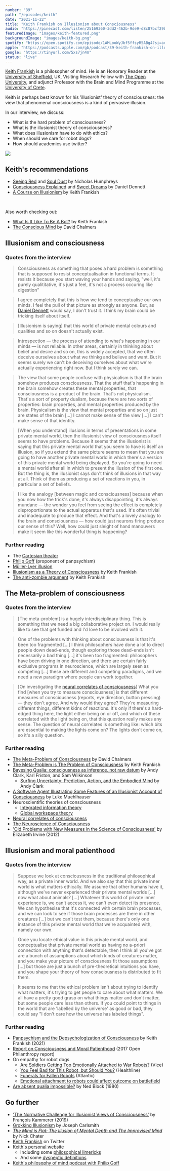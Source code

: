 ```yaml
---
number: "39"
path: "/episodes/keith"
date: "2021-11-22"
title: "Keith Frankish on Illusionism about Consciousness"
audio: "https://pinecast.com/listen/25169360-3dd2-462b-9de9-d8c87bcf29b8.mp3"
featuredImage: "images/keith-featured.png"
backgroundImage: "images/keith-bg.png"
spotify: "https://open.spotify.com/episode/1AMLooWyJbf5ffsyR5ABg4?si=aqjEW6XUQ06x2-JgFyxA_Q"
apple: "https://podcasts.apple.com/gb/podcast/39-keith-frankish-on-illusionism-about-consciousness/id1496501781?i=1000542716550"
google: "https://tinyurl.com/5xs7jn4m"
status: "live"
---
```


[Keith Frankish](https://www.keithfrankish.com) is a philosopher of mind. He is an Honorary Reader at the [University of Sheffield](https://en.wikipedia.org/wiki/University_of_Sheffield), UK, Visiting Research Fellow with [The Open University](https://en.wikipedia.org/wiki/The_Open_University), and adjunct Professor with the Brain and Mind Programme at the [University of Crete](https://en.wikipedia.org/wiki/University_of_Crete).

Keith is perhaps best known for his 'illusionist' theory of consciousness: the view that phenomenal consciousness is a kind of pervasive illusion.

 In our interview, we discuss:
 -   What is the hard problem of consciousness?
 -   What is the illusionist theory of consciousness?
 -   What does illusionism have to do with ethics?
 -   When should we care for robot dogs?
 -   How should academics use twitter?

<div class="episode-image_variable max-600">


![](images/Keith-Frankish.jpg)

</div>

## Keith's recommendations

- [Seeing Red](https://www.goodreads.com/book/show/626626.Seeing_Red) and [Soul Dust](https://www.goodreads.com/book/show/9751599-soul-dust) by Nicholas Humphreys
- [Consciousness Explained](https://www.goodreads.com/book/show/2069.Consciousness_Explained) and [Sweet Dreams](https://www.goodreads.com/book/show/2070.Sweet_Dreams) by Daniel Dennett
- [A Course on Illusionism](https://www.youtube.com/playlist?list=PLhgvALi0LQGXIA7cKNmGNTiQ7dpS-7dLw) by Keith Frankish

<div className="bookshelf" > <Book url="https://www.goodreads.com/book/show/9751599-soul-dust" image="book-keith-4" spineColor="#ffffff"/> <Book url="https://www.goodreads.com/book/show/2069.Consciousness_Explained" image="book-keith-1" spineColor="#d8e56f"/> <Book url="https://www.youtube.com/playlist?list=PLhgvALi0LQGXIA7cKNmGNTiQ7dpS-7dLw" image="book-keith-5" spineColor="#f24ea7"/> </div><br/>

Also worth checking out:

- [What Is It Like To Be A Bot?](https://philosophynow.org/issues/126/What_Is_It_Like_To_Be_A_Bot) by Keith Frankish
- [The Conscious Mind](https://www.goodreads.com/en/book/show/144960) by David Chalmers

## Illusionism and consciousness

### Quotes from the interview

> Consciousness as something that poses a hard problem is something that is supposed to resist conceptualisation in functional terms. It resists it because you start waving your hands and saying, "well, it's purely qualititative, it's just a feel, it's not a process occuring like digestion"

> I agree completely that this is how we tend to conceptualise our own minds. I feel the pull of that picture as strongly as anyone. But, as [Daniel Dennett](https://en.wikipedia.org/wiki/Daniel_Dennett) would say, I don't trust it. I think my brain could be tricking itself about itself.

> [Illusionism is saying] that this world of private mental colours and qualities and so on doesn't actually exist.

> Introspection — the process of attending to what's happening in our minds — is not reliable. In other areas, certainly in thinking about belief and desire and so on, this is widely accepted, that we often deceive ourselves about what we thinkg and believe and want. But it seems surely we can't be deceiving ourselves about what we're actually experiencing right now. But I think surely we can.

> The view that some people confuse with physicalism is that the brain somehow produces consciousness. That the stuff that's happening in the brain somehow creates these mental properties, that consciousness is a product of the brain. That's not physicalism. That's a sort of property dualism, because there are two sorts of properties: brain properties, and mental properties produced by the brain. Physicalism is the view that mental properties and so on just are states of the brain [...] I cannot make sense of the view [...] I can't make sense of that identity.

> [When you understand] illusions in terms of presentations in some private mental world, then the illusionist view of consciousness itself seems to have problems. Because it seems that the illusionist is saying that this private mental world that you seem to have is itself an illusion, so if you extend the same picture seems to mean that you are going to have another private mental world in which there's a version of this private mental world being displayed. So you're going to need a mental world after all in which to present the illusion of the first one. But the thing is, the illusionist says don't think of illusions in that way at all. Think of them as producing a set of reactions in you, in particular a set of beliefs.

> I like the analogy [between magic and consciousness] because when you now how the trick's done, it's always disappointing, it's always mundane — the wonder you feel from seeing the effect is completely disproportionate to the actual apparatus that's used. It's often trivial and inadequate to produce that effect. And that's a lovely analogy to the brain and consciousness — how could just neurons firing produce our sense of this? Well, how could just sleight of hand manouvers make it seem like this wonderful thing is happening?

### Further reading

- The [Cartesian theater](https://en.wikipedia.org/wiki/Cartesian_theater)
- [Philip Goff](https://en.wikipedia.org/wiki/Philip_Goff_(philosopher)) (proponent of panpsychism)
- [Müller-Lyer illusion](https://en.wikipedia.org/wiki/M%C3%BCller-Lyer_illusion)
- [Illusionism as a Theory of Consciousness](https://philpapers.org/rec/FRAIAA-4) by Keith Frankish
- [The anti-zombie argument](https://philpapers.org/rec/FRATAA) by Keith Frankish

## The Meta-problem of consciousness

### Quotes from the interview

> [The meta-problem] is a hugely interdisciplinary thing. This is something that we need a big collaborative project on. I would really like to see that get funded and I'd love to be involved with it.

> One of the problems with thinking about consciousness is that it's been too fragmented [...] I think philosophers have done a lot to direct people down dead-ends, though exploring those dead-ends isn't necessarily a bad thing [...] it's been too fragmented: philosophers have been driving in one direction, and there are certain fairly exclusive programs in neuroscience, which are largely seen as competing [...] these are different and competing paradigms, and we need a new paradigm where people can work together.

> [On investigating the [neural correlates of consciousness](https://en.wikipedia.org/wiki/Neural_correlates_of_consciousness)] What you find [when you try to measure consciousness] is that different measures of consciousness (reports, eye direction, button pressing) — they don't agree. And why would they agree? They're measuring different things, different kidns of reactions. It's only if there's a hard-edged thing here, the light either being on or off, and which of these correlated with the light being on, that this question really makes any sense. The question of neural correlates is something like: which bits are essential to making the lights come on? The lights don't come on, so it's a silly question.

### Further reading

- [The Meta-Problem of Consciousness](https://philpapers.org/archive/CHATMO-32.pdf) by David Chalmers
- [The Meta-Problem is The Problem of Consciousness](https://philpapers.org/rec/FRATMI-3) by Keith Frankish
- [Bayesing Qualia: consciousness as inference, not raw datum](http://sro.sussex.ac.uk/id/eprint/83110/) by Andy Clark, Karl Friston, and Sam Wilkinson
  - [Surfing Uncertainty: Prediction, Action, and the Embodied Mind](https://www.goodreads.com/book/show/25823558-surfing-uncertainty) by Andy Clark
- [A Software Agent Illustrating Some Features of an Illusionist Account of Consciousness](https://www.openphilanthropy.org/software-agent-illustrating-some-features-illusionist-account-consciousness) by Luke Muehlhauser
- Neuroscientific theories of consciousness
  - [Integrated information theory](https://en.wikipedia.org/wiki/Integrated_information_theory)
  - [Global workspace theory](https://en.wikipedia.org/wiki/Global_workspace_theory)
- [Neural correlates of consciousness](https://en.wikipedia.org/wiki/Neural_correlates_of_consciousness)
- [The Neuroscience of Consciousness](https://plato.stanford.edu/entries/consciousness-neuroscience/)
- ['Old Problems with New Measures in the Science of Consciousness'](https://www.journals.uchicago.edu/doi/abs/10.1093/bjps/axs019?journalCode=bjps) by Elizabeth Irvine (2012)

## Illusionism and moral patienthood

### Quotes from the interview

> Suppose we look at consciousness in the traditional philosophical way, as a private inner world. And we also say that this private inner world is what matters ethically. We assume that other humans have it, although we've never experienced their private mental worlds [...] now what about animals? [...] Whatever this world of private inner experience is, we can't access it, we can't even detect its presence. We can hypothesise that it's connected with certain brain processes, and we can look to see if those brain processes are there in other creatures [...] but we can't test them, because there's only one instance of this private mental world that we're acquainted with, namely our own.

> Once you locate ethical value in this private mental world, and conceptualise that private mental world as having no a-priori connection with anything that's detectable, then I think all you've got are a bunch of assumptions about which kinds of creatures matter, and you make your picture of consciousness fit those assumptions [...] but those are just a bunch of pre-theoretical intuitions you have, and you shape your theory of how consciousness is distributed to fit them.

> It seems to me that the ethical problem isn't about trying to identify what matters, it's trying to get people to care about what matters. We all have a pretty good grasp on what things matter and don't matter, but some people care less than others. If you could point to things in the world that are 'labelled by the universe' as good or bad, they could say "I don't care how the universe has labeled things".

### Further reading

- [Panpsychism and the Depsychologization of Consciousness](https://philpapers.org/rec/FRAPAT-28) by Keith Frankish (2021)
- [Report on Consciousness and Moral Patienthood](https://www.openphilanthropy.org/2017-report-consciousness-and-moral-patienthood) (2017 Open Philanthropy report)
- On empathy for robot dogs
  - [Are Soldiers Getting Too Emotionally Attached to War Robots?](https://www.vice.com/en/article/jppy8g/are-soldiers-getting-too-emotionally-attached-to-war-robots) (Vice)
  - [You Feel Bad for This Robot, but Should You?](https://www.healthline.com/health-news/tech-how-will-making-friends-with-robots-change-society-092213) (Healthline)
  - [Funerals for Fallen Robots](https://www.theatlantic.com/technology/archive/2013/09/funerals-for-fallen-robots/279861/) (Atlantic)
  - [Emotional attachment to robots could affect outcome on battlefield](https://www.washington.edu/news/2013/09/17/emotional-attachment-to-robots-could-affect-outcome-on-battlefield/)
- [Are absent qualia impossible?](https://philpapers.org/rec/BLOAAQ) by Ned Block (1980)

## Go further

- ['The Normative Challenge for Illusionist Views of Consciousness'](https://quod.lib.umich.edu/cgi/t/text/idx/e/ergo/12405314.0006.032/--normative-challenge-for-illusionist-views-of-consciousness?rgn=main;view=fulltext) by François Kammerer (2019)
- [Grokking Illusionism](https://handsandcities.com/2020/11/29/grokking-illusionism/) by Joseph Carlsmith
- [*The Mind is Flat: The Illusion of Mental Depth and The Improvised Mind*](https://www.goodreads.com/en/book/show/36325702) by Nick Chater
- [Keith Frankish](https://twitter.com/keithfrankish) on Twitter
- [Keith's personal website](https://www.keithfrankish.com/)
  - Including some [philosophical limericks](https://www.keithfrankish.com/limericks/)
  - And some [dyspeptic definitions](https://www.keithfrankish.com/dyspeptic-definitions/)
- [Keith's philosophy of mind podcast with Philip Goff](https://www.youtube.com/c/MindChat)